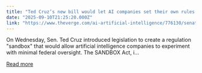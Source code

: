 ```yaml
---
title: "Ted Cruz’s new bill would let AI companies set their own rules for up to 10 years"
date: "2025-09-10T21:25:20.000Z"
link: "https://www.theverge.com/ai-artificial-intelligence/776130/senator-ted-cruz-ai-sandbox-bill"
---
```


On Wednesday, Sen. Ted Cruz introduced legislation to create a regulation "sandbox" that would allow artificial intelligence companies to experiment with minimal federal oversight. 
The SANDBOX Act, i...

[Read more](https://www.theverge.com/ai-artificial-intelligence/776130/senator-ted-cruz-ai-sandbox-bill)

